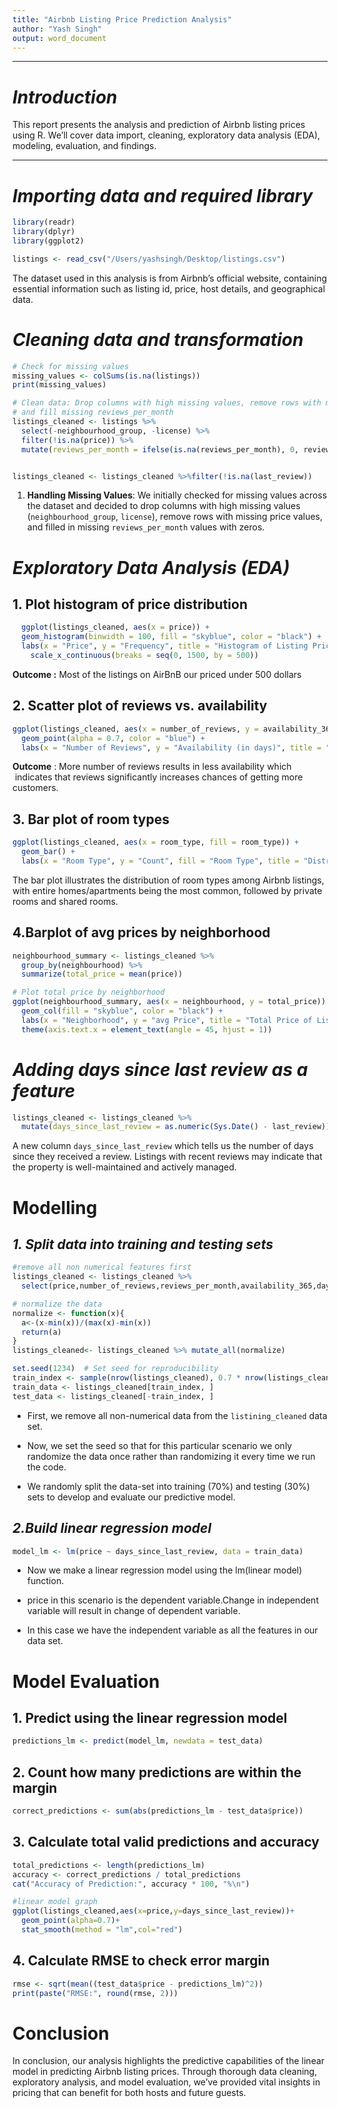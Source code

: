 ```yaml
---
title: "Airbnb Listing Price Prediction Analysis"
author: "Yash Singh"
output: word_document
---
```


------------------------------------------------------------------------

# ***Introduction***

This report presents the analysis and prediction of Airbnb listing prices using R. We'll cover data import, cleaning, exploratory data analysis (EDA), modeling, evaluation, and findings.

------------------------------------------------------------------------

# *Importing data and required library*

```r
library(readr)
library(dplyr)
library(ggplot2)

listings <- read_csv("/Users/yashsingh/Desktop/listings.csv")
```

The dataset used in this analysis is from Airbnb's official website, containing essential information such as listing id, price, host details, and geographical data.

# *Cleaning data and transformation*

```r
# Check for missing values
missing_values <- colSums(is.na(listings))
print(missing_values)

# Clean data: Drop columns with high missing values, remove rows with missing price,
# and fill missing reviews_per_month
listings_cleaned <- listings %>%
  select(-neighbourhood_group, -license) %>%
  filter(!is.na(price)) %>%
  mutate(reviews_per_month = ifelse(is.na(reviews_per_month), 0, reviews_per_month))


listings_cleaned <- listings_cleaned %>%filter(!is.na(last_review))

```

1.  **Handling Missing Values**: We initially checked for missing values across the dataset and decided to drop columns with high missing values (`neighbourhood_group`, `license`), remove rows with missing price values, and filled in missing `reviews_per_month` values with zeros.

# *Exploratory Data Analysis (EDA)*

## 1. Plot histogram of price distribution

```r
  ggplot(listings_cleaned, aes(x = price)) +
  geom_histogram(binwidth = 100, fill = "skyblue", color = "black") +
  labs(x = "Price", y = "Frequency", title = "Histogram of Listing Prices")+
    scale_x_continuous(breaks = seq(0, 1500, by = 500))

```

**Outcome :** Most of the listings on AirBnB our priced under 500 dollars

## 2. Scatter plot of reviews vs. availability

```r
ggplot(listings_cleaned, aes(x = number_of_reviews, y = availability_365)) +
  geom_point(alpha = 0.7, color = "blue") +
  labs(x = "Number of Reviews", y = "Availability (in days)", title = "Impact of Reviews on Availability")


```

**Outcome** : More number of reviews results in less availability which  indicates that reviews significantly increases chances of getting more customers.

## 3. Bar plot of room types

```r
ggplot(listings_cleaned, aes(x = room_type, fill = room_type)) +
  geom_bar() +
  labs(x = "Room Type", y = "Count", fill = "Room Type", title = "Distribution of Room Types")

```

The bar plot illustrates the distribution of room types among Airbnb listings, with entire homes/apartments being the most common, followed by private rooms and shared rooms.

## 4.Barplot of avg prices by neighborhood

```r
neighbourhood_summary <- listings_cleaned %>%
  group_by(neighbourhood) %>%
  summarize(total_price = mean(price))

# Plot total price by neighborhood
ggplot(neighbourhood_summary, aes(x = neighbourhood, y = total_price)) +
  geom_col(fill = "skyblue", color = "black") +
  labs(x = "Neighborhood", y = "avg Price", title = "Total Price of Listings by Neighborhood") +
  theme(axis.text.x = element_text(angle = 45, hjust = 1))
```

# *Adding days since last review as a feature*

```r
listings_cleaned <- listings_cleaned %>%
  mutate(days_since_last_review = as.numeric(Sys.Date() - last_review))
```

A new column `days_since_last_review` which tells us the number of days since they received a review. Listings with recent reviews may indicate that the property is well-maintained and actively managed.

# Modelling

## *1. Split data into training and testing sets*

```r
#remove all non numerical features first
listings_cleaned <- listings_cleaned %>%
  select(price,number_of_reviews,reviews_per_month,availability_365,days_since_last_review)

# normalize the data
normalize <- function(x){
  a<-(x-min(x))/(max(x)-min(x))
  return(a)
}
listings_cleaned<- listings_cleaned %>% mutate_all(normalize)

set.seed(1234)  # Set seed for reproducibility
train_index <- sample(nrow(listings_cleaned), 0.7 * nrow(listings_cleaned))
train_data <- listings_cleaned[train_index, ]
test_data <- listings_cleaned[-train_index, ]
```

-   First, we remove all non-numerical data from the `listining_cleaned` data set.

-   Now, we set the seed so that for this particular scenario we only randomize the data once rather than randomizing it every time we run the code.

-   We randomly split the data-set into training (70%) and testing (30%) sets to develop and evaluate our predictive model.

## *2.Build linear regression model*

```r
model_lm <- lm(price ~ days_since_last_review, data = train_data)

```

-   Now we make a linear regression model using the lm(linear model) function.

-   price in this scenario is the dependent variable.Change in independent variable will result in change of dependent variable.

-   In this case we have the independent variable as all the features in our data set.

# Model Evaluation

## 1. Predict using the linear regression model

```r
predictions_lm <- predict(model_lm, newdata = test_data)
```

## 2. Count how many predictions are within the margin

```r
correct_predictions <- sum(abs(predictions_lm - test_data$price))
```

## 3. Calculate total valid predictions and accuracy

```r
total_predictions <- length(predictions_lm)
accuracy <- correct_predictions / total_predictions 
cat("Accuracy of Prediction:", accuracy * 100, "%\n")

#linear model graph
ggplot(listings_cleaned,aes(x=price,y=days_since_last_review))+
  geom_point(alpha=0.7)+
  stat_smooth(method = "lm",col="red")
```

## 4. Calculate RMSE to check error margin

```r
rmse <- sqrt(mean((test_data$price - predictions_lm)^2))
print(paste("RMSE:", round(rmse, 2)))
```

# Conclusion

In conclusion, our analysis highlights the predictive capabilities of the linear model in predicting Airbnb listing prices. Through thorough data cleaning, exploratory analysis, and model evaluation, we've provided vital insights in pricing that can benefit for both hosts and future guests.
